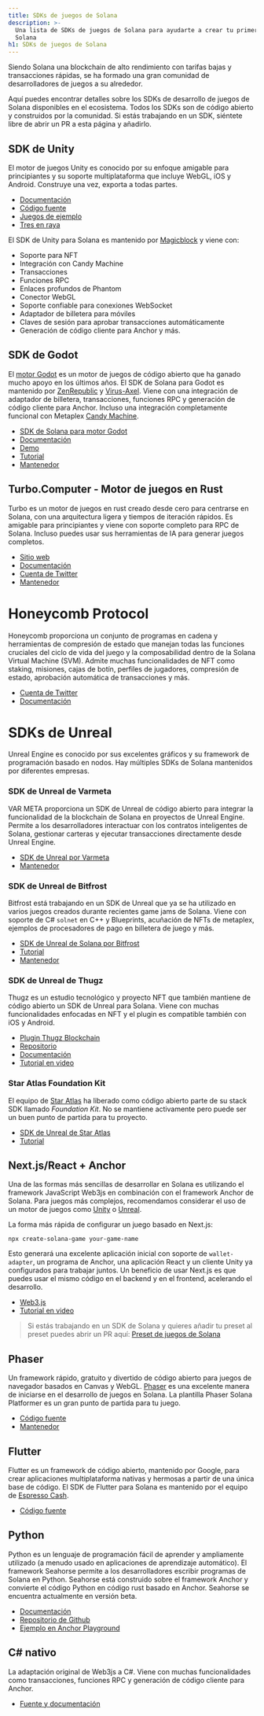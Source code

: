 ```yaml
---
title: SDKs de juegos de Solana
description: >-
  Una lista de SDKs de juegos de Solana para ayudarte a crear tu primer juego en
  Solana
h1: SDKs de juegos de Solana
---
```


Siendo Solana una blockchain de alto rendimiento con tarifas bajas y
transacciones rápidas, se ha formado una gran comunidad de desarrolladores de
juegos a su alrededor.

Aquí puedes encontrar detalles sobre los SDKs de desarrollo de juegos de Solana
disponibles en el ecosistema. Todos los SDKs son de código abierto y construidos
por la comunidad. Si estás trabajando en un SDK, siéntete libre de abrir un PR a
esta página y añadirlo.

## SDK de Unity

El motor de juegos Unity es conocido por su enfoque amigable para principiantes
y su soporte multiplataforma que incluye WebGL, iOS y Android. Construye una
vez, exporta a todas partes.

- [Documentación](https://docs.magicblock.gg/introduction)
- [Código fuente](https://github.com/magicblock-labs/Solana.Unity-SDK)
- [Juegos de ejemplo](https://github.com/solana-developers/solana-game-examples)
- [Tres en raya](https://blog.magicblock.gg/bolt-tic-tac-toe/)

El SDK de Unity para Solana es mantenido por
[Magicblock](https://www.magicblock.gg/) y viene con:

- Soporte para NFT
- Integración con Candy Machine
- Transacciones
- Funciones RPC
- Enlaces profundos de Phantom
- Conector WebGL
- Soporte confiable para conexiones WebSocket
- Adaptador de billetera para móviles
- Claves de sesión para aprobar transacciones automáticamente
- Generación de código cliente para Anchor y más.

## SDK de Godot

El [motor Godot](https://godotengine.org/) es un motor de juegos de código
abierto que ha ganado mucho apoyo en los últimos años. El SDK de Solana para
Godot es mantenido por [ZenRepublic](https://twitter.com/ZenRepublicNDM) y
[Virus-Axel](https://twitter.com/AxelBenjam). Viene con una integración de
adaptador de billetera, transacciones, funciones RPC y generación de código
cliente para Anchor. Incluso una integración completamente funcional con
Metaplex
[Candy Machine](https://zenwiki.gitbook.io/solana-godot-sdk-docs/guides/setup-candy-machine).

- [SDK de Solana para motor Godot](https://github.com/Virus-Axel/godot-solana-sdk)
- [Documentación](https://zenwiki.gitbook.io/solana-godot-sdk-docs)
- [Demo](https://github.com/ZenRepublic/GodotSolanaSDKDemoPackage)
- [Tutorial](https://www.youtube.com/watch?v=tszFPInYmXQ)
- [Mantenedor](https://twitter.com/ZenRepublicNDM)

## Turbo.Computer - Motor de juegos en Rust

Turbo es un motor de juegos en rust creado desde cero para centrarse en Solana,
con una arquitectura ligera y tiempos de iteración rápidos. Es amigable para
principiantes y viene con soporte completo para RPC de Solana. Incluso puedes
usar sus herramientas de IA para generar juegos completos.

- [Sitio web](https://turbo.computer/)
- [Documentación](https://docs.turbo.computer/)
- [Cuenta de Twitter](https://twitter.com/makegamesfast)
- [Mantenedor](https://twitter.com/jozanza)

# Honeycomb Protocol

Honeycomb proporciona un conjunto de programas en cadena y herramientas de
compresión de estado que manejan todas las funciones cruciales del ciclo de vida
del juego y la composabilidad dentro de la Solana Virtual Machine (SVM). Admite
muchas funcionalidades de NFT como staking, misiones, cajas de botín, perfiles
de jugadores, compresión de estado, aprobación automática de transacciones y
más.

- [Cuenta de Twitter](https://twitter.com/honeycomb_prtcl)
- [Documentación](https://docs.honeycombprotocol.com/)

# SDKs de Unreal

Unreal Engine es conocido por sus excelentes gráficos y su framework de
programación basado en nodos. Hay múltiples SDKs de Solana mantenidos por
diferentes empresas.

### SDK de Unreal de Varmeta

VAR META proporciona un SDK de Unreal de código abierto para integrar la
funcionalidad de la blockchain de Solana en proyectos de Unreal Engine. Permite
a los desarrolladores interactuar con los contratos inteligentes de Solana,
gestionar carteras y ejecutar transacciones directamente desde Unreal Engine.

- [SDK de Unreal por Varmeta](https://github.com/VAR-META-Tech/UnrealSolanaSDK)
- [Mantenedor](https://www.var-meta.com/)

### SDK de Unreal de Bitfrost

Bitfrost está trabajando en un SDK de Unreal que ya se ha utilizado en varios
juegos creados durante recientes game jams de Solana. Viene con soporte de C#
`solnet` en C++ y Blueprints, acuñación de NFTs de metaplex, ejemplos de
procesadores de pago en billetera de juego y más.

- [SDK de Unreal de Solana por Bitfrost](https://github.com/Bifrost-Technologies/Solana-Unreal-SDK)
- [Tutorial](https://www.youtube.com/watch?v=S8fm8mFeUkk)
- [Mantenedor](https://twitter.com/BifrostTitan)

### SDK de Unreal de Thugz

Thugz es un estudio tecnológico y proyecto NFT que también mantiene de código
abierto un SDK de Unreal para Solana. Viene con muchas funcionalidades enfocadas
en NFT y el plugin es compatible también con iOS y Android.

- [Plugin Thugz Blockchain](https://www.fab.com/listings/a7e220ba-93e5-4a3b-99e7-17b13da76f05)
- [Repositorio](https://github.com/ThugzLabs/Thugz-BC-Plugin-Packaged-for-UE5.4)
- [Documentación](https://thugzblockchainplugin-docs.vercel.app/)
- [Tutorial en video](https://www.youtube.com/watch?v=dS7sTZd_E9U&ab_channel=ThugzNFT)

### Star Atlas Foundation Kit

El equipo de [Star Atlas](https://staratlas.com/) ha liberado como código
abierto parte de su stack SDK llamado _Foundation Kit_. No se mantiene
activamente pero puede ser un buen punto de partida para tu proyecto.

- [SDK de Unreal de Star Atlas](https://github.com/staratlasmeta/FoundationKit)
- [Tutorial](https://www.youtube.com/watch?v=S8fm8mFeUkk)

## Next.js/React + Anchor

Una de las formas más sencillas de desarrollar en Solana es utilizando el
framework JavaScript Web3js en combinación con el framework Anchor de Solana.
Para juegos más complejos, recomendamos considerar el uso de un motor de juegos
como [Unity](#unity-sdk) o [Unreal](#unreal-sdks).

La forma más rápida de configurar un juego basado en Next.js:

```shell
npx create-solana-game your-game-name
```

Esto generará una excelente aplicación inicial con soporte de `wallet-adapter`,
un programa de Anchor, una aplicación React y un cliente Unity ya configurados
para trabajar juntos. Un beneficio de usar Next.js es que puedes usar el mismo
código en el backend y en el frontend, acelerando el desarrollo.

- [Web3.js](https://solana.com/docs/clients/javascript)
- [Tutorial en video](https://www.youtube.com/watch?v=fnhivg_pemI&t=1s&ab_channel=Solana)

> Si estás trabajando en un SDK de Solana y quieres añadir tu preset al preset
> puedes abrir un PR aquí:
> [Preset de juegos de Solana](https://github.com/solana-developers/solana-game-preset)

## Phaser

Un framework rápido, gratuito y divertido de código abierto para juegos de
navegador basados en Canvas y WebGL. [Phaser](https://phaser.io/) es una
excelente manera de iniciarse en el desarrollo de juegos en Solana. La plantilla
Phaser Solana Platformer es un gran punto de partida para tu juego.

- [Código fuente](https://github.com/Bread-Heads-NFT/phaser-solana-platformer-template)
- [Mantenedor](https://twitter.com/blockiosaurus)

## Flutter

Flutter es un framework de código abierto, mantenido por Google, para crear
aplicaciones multiplataforma nativas y hermosas a partir de una única base de
código. El SDK de Flutter para Solana es mantenido por el equipo de
[Espresso Cash](https://www.espressocash.com/).

- [Código fuente](https://github.com/espresso-cash/espresso-cash-public)

## Python

Python es un lenguaje de programación fácil de aprender y ampliamente utilizado
(a menudo usado en aplicaciones de aprendizaje automático). El framework
Seahorse permite a los desarrolladores escribir programas de Solana en Python.
Seahorse está construido sobre el framework Anchor y convierte el código Python
en código rust basado en Anchor. Seahorse se encuentra actualmente en versión
beta.

- [Documentación](https://www.seahorse.dev/)
- [Repositorio de Github](https://github.com/solana-developers/seahorse)
- [Ejemplo en Anchor Playground](https://beta.solpg.io/tutorials/hello-seahorse)

## C# nativo

La adaptación original de Web3js a C#. Viene con muchas funcionalidades como
transacciones, funciones RPC y generación de código cliente para Anchor.

- [Fuente y documentación](https://github.com/bmresearch/Solnet/blob/master/docs/articles/getting_started.md)
